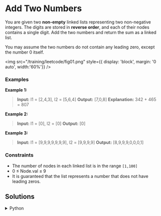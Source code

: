 # Add Two Numbers

You are given two **non-empty** linked lists representing two non-negative integers. The digits are stored in **reverse order**, and each of their nodes contains a single digit. Add the two numbers and return the sum as a linked list.

You may assume the two numbers do not contain any leading zero, except the number 0 itself.

<img
	src="/training/leetcode/fig01.png"
	style={{ display: 'block', margin: '0 auto', width:'60%'}}
/>

### Examples

**Example 1:**
> **Input:** l1 = [2,4,3], l2 = [5,6,4]
> **Output:** [7,0,8]
> **Explanation:** 342 + 465 = 807

**Example 2:**
>**Input:** l1 = [0], l2 = [0]
>**Output:** [0]

**Example 3:**
> **Input:** l1 = [9,9,9,9,9,9,9], l2 = [9,9,9,9]
> **Output:** [8,9,9,9,0,0,0,1]

### Constraints
- The number of nodes in each linked list is in the range `[1,100]`
- 0 $\le$ Node.val $\le$ 9
- It is guaranteed that the list represents a number that does not have leading zeros.

## Solutions

<details>
    <summary>Python</summary>
```python
# Definition for singly-linked list.
# class ListNode:
#     def __init__(self, val=0, next=None):
#         self.val = val
#         self.next = next
class Solution:
    def addTwoNumbers(self, l1: Optional[ListNode], l2: Optional[ListNode]) -> Optional[ListNode]:
        
        dummy = ListNode()
        curr = dummy

        carry = 0
        while l1 or l2 or carry:
            v1 = l1.val if l1 else 0
            v2 = l2.val if l2 else 0

            #new digit
            val = v1 + v2 + carry
            carry = val // 10
            val = val % 10
            curr.next = ListNode(val)

            #update pointers
            curr = curr.next
            l1 = l1.next if l1 else None
            l2 = l2.next if l2 else None

        return dummy.next
```

- Se reciben como parámetros de entradas 2 listas de nodos `l1` y `l2`
- Se crea un nodo ficticio que sirve como punto de partida
- Los punteros `curr` y `dummy` apuntan al nodo ficticio 
- Se crea un bucle `while` que continuará mientras quede algún nodo en las listas `l1` o `l2` o quede un valor en `carry`
- El puntero `curr` va recorriendo  y uniendo los nodos con los valores generados
- Al terminar, el puntero `dummy` avanza un nodo y obtiene la lista de nodos resultante
- Finalmente se retorna `dummy.next`
</details>